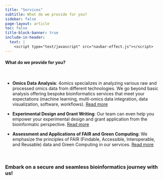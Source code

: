 ```yaml
---
title: "Services"
subtitle: What do we provide for you?
sidebar: false
page-layout: article
toc: false
title-block-banner: true
include-in-header: 
  text: |
    <script type="text/javascript" src="navbar-effect.js"></script>
---
```


::: column-page

#### What do we provide for you?

<br>

- **Omics Data Analysis**: 4omics specializes in analyzing various raw and processed omics data from different technologies. We go beyond basic analysis offering bespoke bioinformatics services that meet your expectations (machine learning, multi-omics data integration, data visualization, software, workflows). [Read more](omics_data_analysis.qmd)

- **Experimental Design and Grant Writing**: Our team can even help you empower your experimental design and grant application from the bioinformatic perspective. [Read more](experimental_design.qmd)

- **Assessment and Applications of FAIR and Green Computing**: We emphasize the principles of FAIR (Findable, Accessible, Interoperable, and Reusable) data and Green Computing in our services. [Read more](FAIR_Green_Computing.qmd)

<!-- -   Consultation on commonly used **bioinformatics analysis approaches** -->

<!-- -   Workflow design, implementation, and result interpretation -->

<!-- -   Utilization of **Machine Learning** methods on available **omics** and metadata and **data** **integration** -->

<!-- -   Experimental design review -->

<!-- -   Grant review (methods, data management plans, outreach) -->

<!-- -   **Scientific data visualization** -->

<!-- -   Software as a service. Development of specialized tools (e.g., visualization) based on client needs. -->

<!-- -   Assessment of research compliance with **FAIR Principles** (FAIR assessment/pipelines/data) - build repositories for your publications!! -->

<!-- -   Adaptation of bioinformatics analyses based on the "**Green Computing** model -->

<br>

### Embark on a secure and seamless bioinformatics journey with us!
:::
